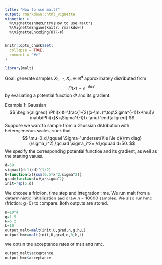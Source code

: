 ```yaml
---
title: "How to use malt?"
output: rmarkdown::html_vignette
vignette: >
  %\VignetteIndexEntry{How to use malt?}
  %\VignetteEngine{knitr::rmarkdown}
  %\VignetteEncoding{UTF-8}
---
```


```r
knitr::opts_chunk$set(
  collapse = TRUE,
  comment = "#>"
)
```

```r
library(malt)
```

Goal: generate samples $X_1,\cdots,X_n\in\mathbb{R}^d$ approximately distributed from
$$
\Pi(x)\propto e^{-\Phi(x)}
$$
by evaluating a potential function $\Phi$ and its gradient.

Example 1: Gaussian
$$
\begin{aligned}
\Phi(x)&=\frac{1}{2}(x-\mu)^\top\Sigma^{-1}(x-\mu)\\
\nabla\Phi(x)&=\Sigma^{-1}(x-\mu)
\end{aligned}
$$
Suppose we want to sample from a Gaussian distribution with heterogeneous scales, such that
$$
\mu=0_d,\qquad \Sigma=\underset{1\le i\le d}{\rm diag}(\sigma_i^2),\qquad \sigma_i^2=i/d,\qquad d=50.
$$
We specify the corresponding potential function and its gradient, as well as the starting values.
```r
d=50
sigma=((d:1)/d)^(1/2)
U=function(x){sum(0.5*x^2/sigma^2)}
grad=function(x){x/sigma^2}
init=rep(5,d)
```

We choose a friction, time step and integration time. We run malt from a deterministic initialisation and draw $n=10000$ samples. We also run hmc (friction: g=0) to compare. Both outputs are stored.
```r
n=10^4
g=1.5
h=0.2
L=10
output_malt=malt(init,U,grad,n,g,h,L)
output_hmc=malt(init,U,grad,n,0,h,L)
```
We obtain the acceptance rates of malt and hmc.
```r
output_malt$acceptance
output_hmc$acceptance
```
